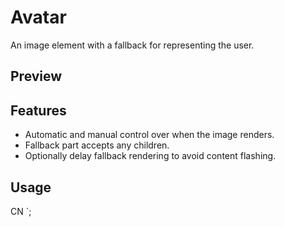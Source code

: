

<Meta of={AvatarStories} />

<PrimitiveDocsButton name="avatar" />

# Avatar

An image element with a fallback for representing the user.

## Preview

<Canvas of={AvatarStories.Default} />

## Features

- Automatic and manual control over when the image renders.
- Fallback part accepts any children.
- Optionally delay fallback rendering to avoid content flashing.

## Usage


<Source code={importCode} language="ts" dark />

  <AvatarImage src="https://github.com/shadcn.png" />
  <AvatarFallback>CN</AvatarFallback>
</Avatar>`;

<Source code={usageCode} language="tsx" dark />

<Canvas of={AvatarStories.Default} />
<Canvas of={AvatarStories.Fallback} />
